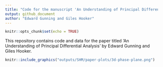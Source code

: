 ```yaml
---
title: "Code for the manuscript 'An Understanding of Principal Differential Analysis'"
output: github_document
author: "Edward Gunning and Giles Hooker"
---
```


```r
knitr::opts_chunk$set(echo = TRUE)
```

This repository contains code and data for the paper titled 'An Understanding of Principal Differential Analysis' by Edward Gunning and Giles Hooker.

<!-- ![](outputs/SHM/paper-plots/3d-phase-plane.pdf) -->

```r
knitr::include_graphics("outputs/SHM/paper-plots/3d-phase-plane.png")
```


